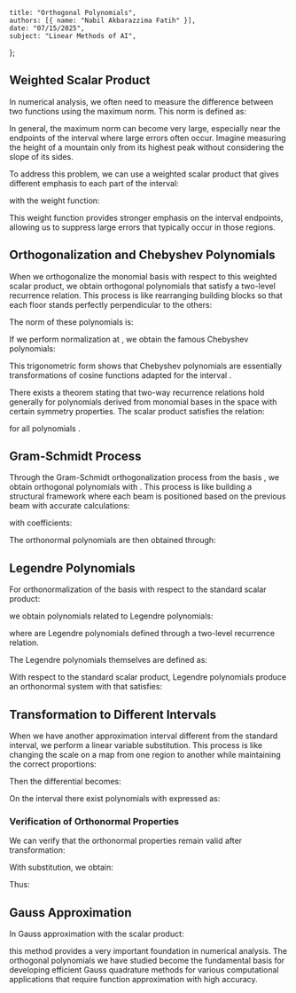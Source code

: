     title: "Orthogonal Polynomials",
    authors: [{ name: "Nabil Akbarazzima Fatih" }],
    date: "07/15/2025",
    subject: "Linear Methods of AI",
};

## Weighted Scalar Product

In numerical analysis, we often need to measure the difference between two functions using the maximum norm. This norm is defined as:

<BlockMath math="\|f - g\|_\infty = \max_{x \in [-1,1]} |f(x) - g(x)|" />

In general, the maximum norm can become very large, especially near the endpoints of the interval where large errors often occur. Imagine measuring the height of a mountain only from its highest peak without considering the slope of its sides. 

To address this problem, we can use a weighted scalar product that gives different emphasis to each part of the interval:

<BlockMath math="\langle f, g \rangle_\omega = \int_{-1}^{1} f(x)g(x)\omega(x) \, dx" />

with the weight function:

<BlockMath math="\omega(x) = \frac{1}{\sqrt{1-x^2}}" />

This weight function provides stronger emphasis on the interval endpoints, allowing us to suppress large errors that typically occur in those regions.

## Orthogonalization and Chebyshev Polynomials

When we orthogonalize the monomial basis <InlineMath math="1, x, \ldots, x^n" /> with respect to this weighted scalar product, we obtain orthogonal polynomials <InlineMath math="p_k" /> that satisfy a two-level recurrence relation. This process is like rearranging building blocks so that each floor stands perfectly perpendicular to the others:

<MathContainer>
<BlockMath math="p_0(x) = 1" />
<BlockMath math="p_1(x) = x" />
<BlockMath math="p_{k+1}(x) = 4xp_k(x) - 4p_{k-1}(x), \quad k = 1, \ldots, n" />
</MathContainer>

The norm of these polynomials is:

<MathContainer>
<BlockMath math="\|p_k\|_\omega = \begin{cases}
\sqrt{\pi}, & k = 0 \\
\sqrt{\pi/2}, & k \neq 0
\end{cases}" />
<BlockMath math="p_k(1) = 2^{k-1}" />
</MathContainer>

If we perform normalization at <InlineMath math="x = 1" />, we obtain the famous Chebyshev polynomials:

<BlockMath math="T_k(x) = 2^{1-k}p_k(x) = \cos(k \arccos(x)), \quad k = 0, 1, 2, \ldots" />

This trigonometric form shows that Chebyshev polynomials are essentially transformations of cosine functions adapted for the interval <InlineMath math="[-1, 1]" />.

There exists a theorem stating that two-way recurrence relations hold generally for polynomials derived from monomial bases in the space <InlineMath math="C([-1, 1])" /> with certain symmetry properties. The scalar product satisfies the relation:

<BlockMath math="\langle p, xq \rangle = \langle xp, q \rangle" />

for all polynomials <InlineMath math="p, q \in P" />.

## Gram-Schmidt Process

Through the Gram-Schmidt orthogonalization process from the basis <InlineMath math="1, x, \ldots, x^n" />, we obtain orthogonal polynomials <InlineMath math="\tilde{p}_k" /> with <InlineMath math="k = 0, \ldots, n" />. This process is like building a structural framework where each beam is positioned based on the previous beam with accurate calculations:

<MathContainer>
<BlockMath math="\tilde{p}_0(x) = 1" />
<BlockMath math="\tilde{p}_1(x) = x - \beta_0" />
<BlockMath math="\tilde{p}_{k+1}(x) = (x - \beta_k)\tilde{p}_k(x) - \gamma_k\tilde{p}_{k-1}(x), \quad k = 1, \ldots, n" />
</MathContainer>

with coefficients:

<MathContainer>
<BlockMath math="\beta_k = \frac{\langle x\tilde{p}_k, \tilde{p}_k \rangle}{\|\tilde{p}_k\|^2}, \quad k = 0, \ldots, n" />
<BlockMath math="\gamma_k = \frac{\|\tilde{p}_k\|^2}{\|\tilde{p}_{k-1}\|^2}, \quad k = 1, \ldots, n" />
</MathContainer>

The orthonormal polynomials are then obtained through:

<BlockMath math="p_k = \|\tilde{p}_k\|^{-1}\tilde{p}_k, \quad k = 0, \ldots, n" />

## Legendre Polynomials

For orthonormalization of the basis <InlineMath math="1, x, \ldots, x^n" /> with respect to the standard scalar product:

<BlockMath math="\langle f, g \rangle = \int_{-1}^{1} f(x)g(x) \, dx" />

we obtain polynomials related to Legendre polynomials:

<BlockMath math="\varphi_k(x) = \frac{(2k-2)!}{(k-1)!^2} \sqrt{\frac{2k-1}{2^{k-1}}} L_{k-1}(x), \quad k = 1, \ldots, n+1" />

where <InlineMath math="L_k(x)" /> are Legendre polynomials defined through a two-level recurrence relation.

The Legendre polynomials themselves are defined as:

<MathContainer>
<BlockMath math="L_0(x) = 1" />
<BlockMath math="L_1(x) = x" />
<BlockMath math="L_{k+1}(x) = xL_k(x) - \frac{k^2}{4k^2-1}L_{k-1}(x), \quad k = 1, \ldots, n" />
</MathContainer>

With respect to the standard scalar product, Legendre polynomials produce an orthonormal system <InlineMath math="\varphi_i : [-1, 1] \to \mathbb{R}" /> with <InlineMath math="i = 0, \ldots, n" /> that satisfies:

<BlockMath math="\langle \varphi_i, \varphi_j \rangle_t = \delta_{ij}" />

## Transformation to Different Intervals

When we have another approximation interval <InlineMath math="[a, b]" /> different from the standard interval, we perform a linear variable substitution. This process is like changing the scale on a map from one region to another while maintaining the correct proportions:

<MathContainer>
<BlockMath math="x = a + \frac{b-a}{2}(t+1) \in [a, b]" />
<BlockMath math="t = -1 + \frac{2}{b-a}(x-a) \in [-1, 1]" />
</MathContainer>

Then the differential becomes:

<BlockMath math="dx = \frac{b-a}{2}dt" />

On the interval <InlineMath math="[a, b]" /> there exist polynomials <InlineMath math="\tilde{\varphi}_i : [a, b] \to \mathbb{R}" /> with <InlineMath math="i = 0, \ldots, n" /> expressed as:

<BlockMath math="\tilde{\varphi}_i(x) = \sqrt{\frac{2}{b-a}}\varphi_i\left(-1 + \frac{2}{b-a}(x-a)\right) = \sqrt{\frac{2}{b-a}}\varphi_i(t)" />

### Verification of Orthonormal Properties

We can verify that the orthonormal properties remain valid after transformation:

<MathContainer>
<BlockMath math="\langle \tilde{\varphi}_i, \tilde{\varphi}_j \rangle_x = \int_a^b \tilde{\varphi}_i(x)\tilde{\varphi}_j(x) \, dx" />
<BlockMath math="= \int_a^b \sqrt{\frac{2}{b-a}}\varphi_i\left(-1 + \frac{2}{b-a}(x-a)\right)" />
<BlockMath math="\times \sqrt{\frac{2}{b-a}}\varphi_j\left(-1 + \frac{2}{b-a}(x-a)\right) \, dx" />
</MathContainer>

With substitution, we obtain:

<MathContainer>
<BlockMath math="= \int_{-1}^1 \frac{2}{b-a}\varphi_i(t)\varphi_j(t) \frac{b-a}{2} \, dt" />
<BlockMath math="= \int_{-1}^1 \varphi_i(t)\varphi_j(t) \, dt = \langle \varphi_i, \varphi_j \rangle_t = \delta_{ij}" />
</MathContainer>

Thus:

<BlockMath math="\langle f, \tilde{\varphi}_i \rangle_x = \int_a^b f(x)\varphi_i\left(-1 + \frac{2}{b-a}(x-a)\right)\sqrt{\frac{2}{b-a}} \, dx" />

## Gauss Approximation

In Gauss approximation with the scalar product:

<BlockMath math="\langle f, g \rangle = \int_{-1}^1 f(t)g(x) \, dx" />

this method provides a very important foundation in numerical analysis. The orthogonal polynomials we have studied become the fundamental basis for developing efficient Gauss quadrature methods for various computational applications that require function approximation with high accuracy.